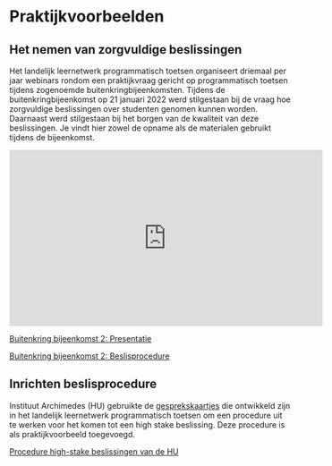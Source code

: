 # Praktijkvoorbeelden 

## Het nemen van zorgvuldige beslissingen 

Het landelijk leernetwerk programmatisch toetsen organiseert driemaal per jaar webinars rondom een praktijkvraag gericht op programmatisch toetsen tijdens zogenoemde buitenkringbijeenkomsten. Tijdens de buitenkringbijeenkomst op 21 januari 2022 werd stilgestaan bij de vraag hoe zorgvuldige beslissingen over studenten genomen kunnen worden. Daarnaast werd stilgestaan bij het borgen van de kwaliteit van deze beslissingen. Je vindt hier zowel de opname als de materialen gebruikt tijdens de bijeenkomst. 

<iframe width="560" height="315" src="https://www.youtube.com/embed/8gXmTCSaJBY" title="YouTube video player" frameborder="0" allow="accelerometer; autoplay; clipboard-write; encrypted-media; gyroscope; picture-in-picture" allowfullscreen></iframe>

[Buitenkring bijeenkomst 2: Presentatie](https://drive.google.com/file/d/1XCoA-PhkvyrNStBv6wP93GnK3s19HTNR/view?usp=share_link)

[Buitenkring bijeenkomst 2: Beslisprocedure](https://docs.google.com/presentation/d/1f1efBYfabum0xgJw_Hmp7-UzhH8EmJbg/edit?usp=share_link&ouid=113832975952028051169&rtpof=true&sd=true)

## Inrichten beslisprocedure 

Instituut Archimedes (HU) gebruikte de [gesprekskaartjes](https://docs.google.com/presentation/d/1hbygrJ1ITpJGOOgGNuD0FW7pc5HZXY91/edit?usp=share_link&ouid=113832975952028051169&rtpof=true&sd=true) die ontwikkeld zijn in het landelijk leernetwerk programmatisch toetsen om een procedure uit te werken voor het komen tot een high stake beslissing. Deze procedure is als praktijkvoorbeeld toegevoegd. 

[Procedure high-stake beslissingen van de HU](https://docs.google.com/document/d/1pzVYz8-Cy9CoHyCqXOu3HJ7bCf3I7fqH/edit?usp=share_link&ouid=113832975952028051169&rtpof=true&sd=true)